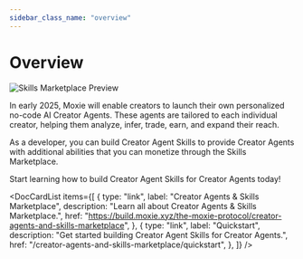 ```yaml
---
sidebar_class_name: "overview"
---
```



# Overview

![Skills Marketplace Preview](/img/skills-marketplace.jpg)

In early 2025, Moxie will enable creators to launch their own personalized no-code AI Creator Agents. These agents are tailored to each individual creator, helping them analyze, infer, trade, earn, and expand their reach.

As a developer, you can build Creator Agent Skills to provide Creator Agents with additional abilities that you can monetize through the Skills Marketplace.

Start learning how to build Creator Agent Skills for Creator Agents today!

<DocCardList
  items={[
    {
      type: "link",
      label: "Creator Agents & Skills Marketplace",
      description: "Learn all about Creator Agents & Skills Marketplace.",
      href: "https://build.moxie.xyz/the-moxie-protocol/creator-agents-and-skills-marketplace",
    },
    {
      type: "link",
      label: "Quickstart",
      description:
        "Get started building Creator Agent Skills for Creator Agents.",
      href: "/creator-agents-and-skills-marketplace/quickstart",
    },
  ]}
/>
